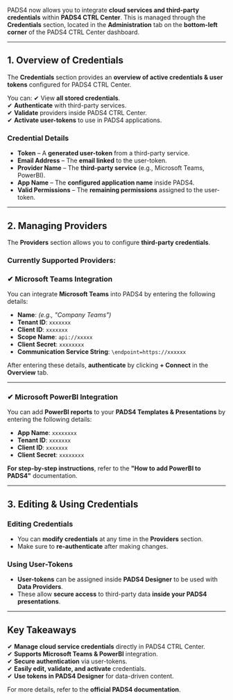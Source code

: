 PADS4 now allows you to integrate **cloud services and third-party credentials** within **PADS4 CTRL Center**. This is managed through the **Credentials** section, located in the **Administration** tab on the **bottom-left corner** of the PADS4 CTRL Center dashboard.

---

## **1. Overview of Credentials**
The **Credentials** section provides an **overview of active credentials & user tokens** configured for PADS4 CTRL Center.

You can:
✔ View **all stored credentials**.  
✔ **Authenticate** with third-party services.  
✔ **Validate** providers inside PADS4 CTRL Center.  
✔ **Activate user-tokens** to use in PADS4 applications.  

### **Credential Details**
- **Token** – A **generated user-token** from a third-party service.  
- **Email Address** – The **email linked** to the user-token.  
- **Provider Name** – The **third-party service** (e.g., Microsoft Teams, PowerBI).  
- **App Name** – The **configured application name** inside PADS4.  
- **Valid Permissions** – The **remaining permissions** assigned to the user-token.  

---

## **2. Managing Providers**
The **Providers** section allows you to configure **third-party credentials**.  

### **Currently Supported Providers:**
### **✔ Microsoft Teams Integration**
You can integrate **Microsoft Teams** into PADS4 by entering the following details:

- **Name**: _(e.g., "Company Teams")_  
- **Tenant ID**: `xxxxxxx`  
- **Client ID**: `xxxxxxx`  
- **Scope Name**: `api://xxxxx`  
- **Client Secret**: `xxxxxxxx`  
- **Communication Service String**: `\endpoint=https://xxxxxx`  

After entering these details, **authenticate** by clicking **+ Connect** in the **Overview** tab.

---

### **✔ Microsoft PowerBI Integration**
You can add **PowerBI reports** to your **PADS4 Templates & Presentations** by entering the following details:

- **App Name**: `xxxxxxxx`  
- **Tenant ID**: `xxxxxxx`  
- **Client ID**: `xxxxxxx`  
- **Client Secret**: `xxxxxxxx`  

**For step-by-step instructions**, refer to the **"How to add PowerBI to PADS4"** documentation.

---

## **3. Editing & Using Credentials**
### **Editing Credentials**
- You can **modify credentials** at any time in the **Providers** section.
- Make sure to **re-authenticate** after making changes.

### **Using User-Tokens**
- **User-tokens** can be assigned inside **PADS4 Designer** to be used with **Data Providers**.
- These allow **secure access** to third-party data **inside your PADS4 presentations**.

---

## **Key Takeaways**
✔ **Manage cloud service credentials** directly in PADS4 CTRL Center.  
✔ **Supports Microsoft Teams & PowerBI** integration.  
✔ **Secure authentication** via user-tokens.  
✔ **Easily edit, validate, and activate** credentials.  
✔ **Use tokens in PADS4 Designer** for data-driven content.  

For more details, refer to the **official PADS4 documentation**. 
